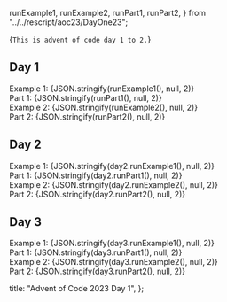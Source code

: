 
  runExample1,
  runExample2,
  runPart1,
  runPart2,
} from "../../rescript/aoc23/DayOne23";


<Intro>{`
  This is advent of code day 1 to 2.
`}</Intro>

## Day 1

<Spoiler summaryContent="Spoiler: solution">
  Example 1: {JSON.stringify(runExample1(), null, 2)}
  <br />
  Part 1: {JSON.stringify(runPart1(), null, 2)}
  <br />
  Example 2: {JSON.stringify(runExample2(), null, 2)}
  <br />
  Part 2: {JSON.stringify(runPart2(), null, 2)}
  <br />
</Spoiler>

## Day 2

<Spoiler summaryContent="Spoiler: solution">
  Example 1: {JSON.stringify(day2.runExample1(), null, 2)}
  <br />
  Part 1: {JSON.stringify(day2.runPart1(), null, 2)}
  <br />
  Example 2: {JSON.stringify(day2.runExample2(), null, 2)}
  <br />
  Part 2: {JSON.stringify(day2.runPart2(), null, 2)}
  <br />
</Spoiler>

## Day 3

<Spoiler summaryContent="Spoiler: solution">
  Example 1: {JSON.stringify(day3.runExample1(), null, 2)}
  <br />
  Part 1: {JSON.stringify(day3.runPart1(), null, 2)}
  <br />
  Example 2: {JSON.stringify(day3.runExample2(), null, 2)}
  <br />
  Part 2: {JSON.stringify(day3.runPart2(), null, 2)}
  <br />
</Spoiler>

  title: "Advent of Code 2023 Day 1",
};
